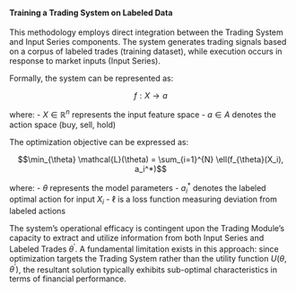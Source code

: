 #### Training a Trading System on Labeled Data

This methodology employs direct integration between the Trading System and
Input Series components. The system generates trading signals based on a
corpus of labeled trades (training dataset), while execution occurs in
response to market inputs (Input Series).

Formally, the system can be represented as:

$$f: X \rightarrow a$$

where:
- $X \in \mathbb{R}^n$ represents the input feature space
- $a \in A$ denotes the action space (buy, sell, hold)

The optimization objective can be expressed as:

$$\min_{\theta} \mathcal{L}(\theta) = \sum_{i=1}^{N} \ell(f_{\theta}(X_i), a_i^*)$$

where:
- $\theta$ represents the model parameters
- $a_i^*$ denotes the labeled optimal action for input $X_i$
- $\ell$ is a loss function measuring deviation from labeled actions

The system's operational efficacy is contingent upon the Trading Module's
capacity to extract and utilize information from both Input Series and
Labeled Trades $\theta^{'}$. A fundamental limitation exists in this
approach: since optimization targets the Trading System rather than the
utility function $U(\theta, \theta^{'})$, the resultant solution typically
exhibits sub-optimal characteristics in terms of financial performance.
